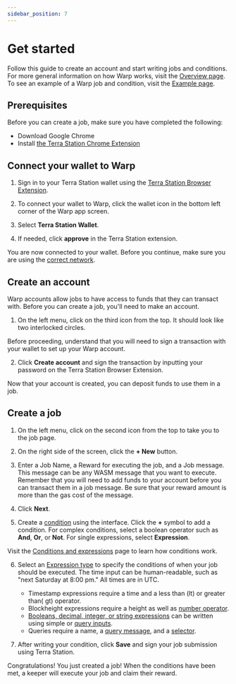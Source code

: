 ```yaml
---
sidebar_position: 7
---
```



# Get started

Follow this guide to create an account and start writing jobs and conditions. For more general information on how Warp works, visit the [Overview page](./how/overview.mdx). To see an example of a Warp job and condition, visit the [Example page](./example.mdx).


## Prerequisites

Before you can create a job, make sure you have completed the following:

- Download Google Chrome
- Install [the Terra Station Chrome Extension](https://docs.terra.money/learn/terra-station/Download/terra-station-extension)

## Connect your wallet to Warp

1. Sign in to your Terra Station wallet using the [Terra Station Browser Extension](https://setup-station.terra.money/). 

2. To connect your wallet to Warp, click the wallet icon in the bottom left corner of the Warp app screen. 

3. Select **Terra Station Wallet**. 

4. If needed, click **approve** in the Terra Station extension. 

You are now connected to your wallet. Before you continue, make sure you are using the [correct network](https://docs.terra.money/learn/terra-station/networks).

## Create an account

Warp accounts allow jobs to have access to funds that they can transact with. Before you can create a job, you'll need to make an account. 

1. On the left menu, click on the third icon from the top. It should look like two interlocked circles. 

<Admonition type="caution" title="Creating an account">

Before proceeding, understand that you will need to sign a transaction with your wallet to set up your Warp account.

</Admonition>

2. Click **Create account** and sign the transaction by inputting your password on the Terra Station Browser Extension. 

Now that your account is created, you can deposit funds to use them in a job. 

## Create a job

1. On the left menu, click on the second icon from the top to take you to the job page. 

2. On the right side of the screen, click the **+ New** button.

3. Enter a Job Name, a Reward for executing the job, and a Job message. This message can be any WASM message that you want to execute. Remember that you will need to add funds to your account before you can transact them in a job message. Be sure that your reward amount is more than the gas cost of the message. 

4.  Click **Next**. 

5. Create a [condition](how/query.mdx) using the interface. Click the **+** symbol to add a condition. For complex conditions, select a boolean operator such as **And**, **Or**, or **Not**. For single expressions, select **Expression**. 

<Admonition type="tip" title="Writing conditions">

Visit the [Conditions and expressions](how/condition.mdx) page to learn how conditions work. 

</Admonition>

6. Select an [Expression type](how/condition.mdx) to specify the conditions of when your job should be executed. The time input can be human-readable, such as "next Saturday at 8:00 pm." All times are in UTC. 

    - Timestamp expressions require a time and a less than (lt) or greater than( gt) operator. 
    - Blockheight expressions require a height as well as [number operator](how/condition.mdx#number-operators). 
    - [Booleans, decimal, integer, or string expressions](how/condition.mdx) can be written using simple or [query inputs](how/query.mdx).
    - Queries require a name, a [query message](how/query.mdx), and a [selector](how/query.mdx#selectors). 

7. After writing your condition, click **Save** and sign your job submission using Terra Station. 

Congratulations! You just created a job! When the conditions have been met, a keeper will execute your job and claim their reward. 

